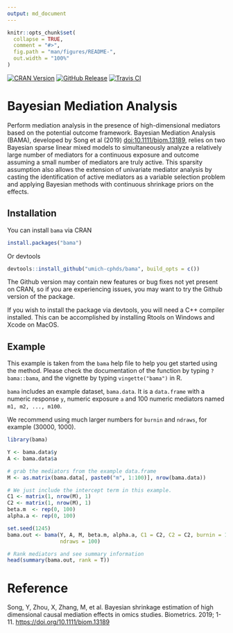 ```yaml
---
output: md_document
---
```

```r
knitr::opts_chunk$set(
  collapse = TRUE,
  comment = "#>",
  fig.path = "man/figures/README-",
  out.width = "100%"
)


```
<!-- badges: start -->
[![CRAN Version](https://img.shields.io/cran/v/bama?style=flat-square&color=blue&label=CRAN)](https://cran.r-project.org/package=bama)
[![GitHub Release](https://img.shields.io/github/v/release/umich-cphds/bama?include_prereleases&label=Github&style=flat-square)](https://github.com/umich-cphds/bama)
[![Travis CI](https://img.shields.io/travis/umich-cphds/bama?style=flat-square)](https://travis-ci.org/umich-cphds/bama)

# Bayesian Mediation Analysis

Perform mediation analysis in the presence of high-dimensional mediators based
on the potential outcome framework. Bayesian Mediation Analysis (BAMA),
developed by Song et al (2019) <doi:10.1111/biom.13189>, relies on two Bayesian
sparse linear mixed models to simultaneously analyze a relatively large number
of mediators for a continuous exposure and outcome assuming a small number of
mediators are truly active. This sparsity assumption also allows the extension
of univariate mediator analysis by casting the identification of active
mediators as a variable selection problem and applying Bayesian methods with
continuous shrinkage priors on the effects.

## Installation
You can install `bama` via CRAN

```r
install.packages("bama")
```
Or devtools
```r
devtools::install_github("umich-cphds/bama", build_opts = c())
```

The Github version may contain new features or bug fixes not yet present on
CRAN, so if you are experiencing issues, you may want to try the Github
version of the package.

If you wish to install the package via devtools, you will need a C++ compiler
installed. This can be accomplished by installing Rtools on Windows and Xcode
on MacOS.

## Example
This example is taken from the `bama` help file to help you get started using
the method. Please check the documentation of the function by typing
`?bama::bama`, and the vignette by typing `vingette("bama")` in R.

`bama` includes an example dataset, `bama.data`. It is a `data.frame` with a
numeric response `y`, numeric exposure `a` and 100 numeric mediators named
`m1, m2, ..., m100`.

We recommend using much larger numbers for `burnin` and `ndraws`, for
example (30000, 1000).

```r
library(bama)

Y <- bama.data$y
A <- bama.data$a

# grab the mediators from the example data.frame
M <- as.matrix(bama.data[, paste0("m", 1:100)], nrow(bama.data))

# We just include the intercept term in this example.
C1 <- matrix(1, nrow(M), 1)
C2 <- matrix(1, nrow(M), 1)
beta.m  <- rep(0, 100)
alpha.a <- rep(0, 100)

set.seed(1245)
bama.out <- bama(Y, A, M, beta.m, alpha.a, C1 = C2, C2 = C2, burnin = 1000,
                 ndraws = 100)

# Rank mediators and see summary information
head(summary(bama.out, rank = T))
```

# Reference
Song, Y, Zhou, X, Zhang, M, et al. Bayesian shrinkage estimation of high
dimensional causal mediation effects in omics studies. Biometrics. 2019;
1-11. [https://doi.org/10.1111/biom.13189](https://doi.org/10.1111/biom.13189)
